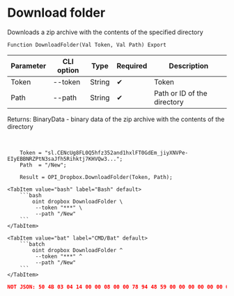 ﻿---
sidebar_position: 12
---


# Download folder
 Downloads a zip archive with the contents of the specified directory



`Function DownloadFolder(Val Token, Val Path) Export`

  | Parameter | CLI option | Type | Required | Description |
  |-|-|-|-|-|
  | Token | --token | String | &#x2714; | Token |
  | Path | --path | String | &#x2714; | Path or ID of the directory |

  
  Returns:  BinaryData - binary data of the zip archive with the contents of the directory

<br/>




```bsl title="1C:Enterprise/OneScript code example"
    Token = "sl.CENcUg8FL0Q5hfz352and1hxlFT0GdEm_jiyXNVPe-EIyEBBNRZPtN3saJfh5Rihktj7KHVQw3...";
    Path  = "/New";

    Result = OPI_Dropbox.DownloadFolder(Token, Path);
```
 

 <Tabs>
  
    <TabItem value="bash" label="Bash" default>
        ```bash
            oint dropbox DownloadFolder \
             --token "***" \
             --path "/New"
        ```
    </TabItem>
  
    <TabItem value="bat" label="CMD/Bat" default>
        ```batch
            oint dropbox DownloadFolder ^
             --token "***" ^
             --path "/New"
        ```
    </TabItem>
</Tabs>


```json title="Result"
NOT JSON: 50 4B 03 04 14 00 00 08 00 00 78 94 48 59 00 00 00 00 00 00 00 00 00 00 00 00 04 00 09 00 4E 65 77 2F 55 54 05 00 01 84 7B 05 67 50 4B 03 04 14 00 08 08 00 00 4F 87 AF 58 00 00 00 00 00 00 00…
```
